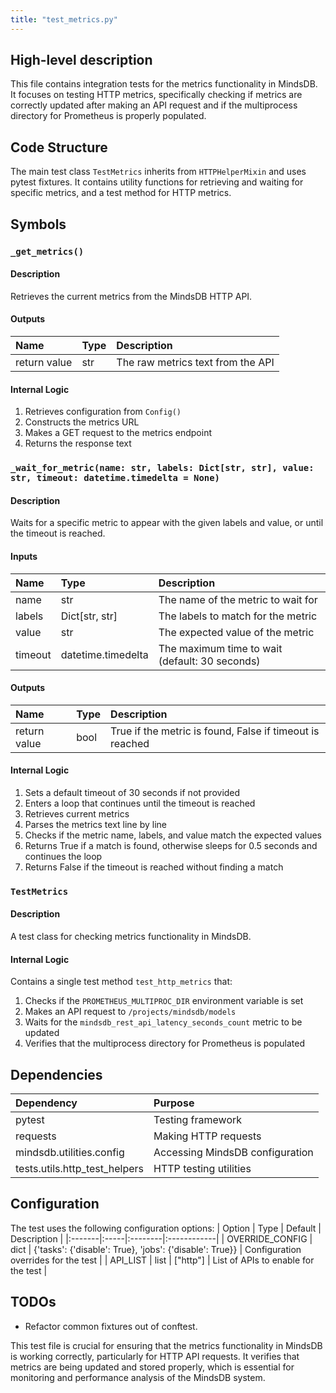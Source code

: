 ```yaml
---
title: "test_metrics.py"
---
```


## High-level description
This file contains integration tests for the metrics functionality in MindsDB. It focuses on testing HTTP metrics, specifically checking if metrics are correctly updated after making an API request and if the multiprocess directory for Prometheus is properly populated.

## Code Structure
The main test class `TestMetrics` inherits from `HTTPHelperMixin` and uses pytest fixtures. It contains utility functions for retrieving and waiting for specific metrics, and a test method for HTTP metrics.

## Symbols

### `_get_metrics()`
#### Description
Retrieves the current metrics from the MindsDB HTTP API.

#### Outputs
| Name | Type | Description |
|:-----|:-----|:------------|
| return value | str | The raw metrics text from the API |

#### Internal Logic
1. Retrieves configuration from `Config()`
2. Constructs the metrics URL
3. Makes a GET request to the metrics endpoint
4. Returns the response text

### `_wait_for_metric(name: str, labels: Dict[str, str], value: str, timeout: datetime.timedelta = None)`
#### Description
Waits for a specific metric to appear with the given labels and value, or until the timeout is reached.

#### Inputs
| Name | Type | Description |
|:-----|:-----|:------------|
| name | str | The name of the metric to wait for |
| labels | Dict[str, str] | The labels to match for the metric |
| value | str | The expected value of the metric |
| timeout | datetime.timedelta | The maximum time to wait (default: 30 seconds) |

#### Outputs
| Name | Type | Description |
|:-----|:-----|:------------|
| return value | bool | True if the metric is found, False if timeout is reached |

#### Internal Logic
1. Sets a default timeout of 30 seconds if not provided
2. Enters a loop that continues until the timeout is reached
3. Retrieves current metrics
4. Parses the metrics text line by line
5. Checks if the metric name, labels, and value match the expected values
6. Returns True if a match is found, otherwise sleeps for 0.5 seconds and continues the loop
7. Returns False if the timeout is reached without finding a match

### `TestMetrics`
#### Description
A test class for checking metrics functionality in MindsDB.

#### Internal Logic
Contains a single test method `test_http_metrics` that:
1. Checks if the `PROMETHEUS_MULTIPROC_DIR` environment variable is set
2. Makes an API request to `/projects/mindsdb/models`
3. Waits for the `mindsdb_rest_api_latency_seconds_count` metric to be updated
4. Verifies that the multiprocess directory for Prometheus is populated

## Dependencies
| Dependency | Purpose |
|:-----------|:--------|
| pytest | Testing framework |
| requests | Making HTTP requests |
| mindsdb.utilities.config | Accessing MindsDB configuration |
| tests.utils.http_test_helpers | HTTP testing utilities |

## Configuration
The test uses the following configuration options:
| Option | Type | Default | Description |
|:-------|:-----|:--------|:------------|
| OVERRIDE_CONFIG | dict | {'tasks': {'disable': True}, 'jobs': {'disable': True}} | Configuration overrides for the test |
| API_LIST | list | ["http"] | List of APIs to enable for the test |

## TODOs
- Refactor common fixtures out of conftest.

This test file is crucial for ensuring that the metrics functionality in MindsDB is working correctly, particularly for HTTP API requests. It verifies that metrics are being updated and stored properly, which is essential for monitoring and performance analysis of the MindsDB system.